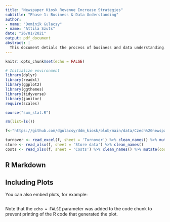 ---
title: "Newspaper Kiosk Revenue Increase Strategies"
subtitle: "Phase 1: Business & Data Understanding"
author:
- name: "Dominik Gulacsy"
- name: "Attila Szuts"
date: "26/01/2021"
output: pdf_document
abstract: |
  This document detials the process of business and data understanding. It points out data cleaning issues, showcases descriptive and exploratory data analysis, variable transformations and formulates insights gained from them.
---

```{r setup, include=FALSE}
knitr::opts_chunk$set(echo = FALSE)
```

```{r, results='hide', message=FALSE, warning=FALSE}
# Initialize environment
library(dplyr)
library(readxl)
library(ggplot2)
library(ggthemes)
library(tidyverse)
library(janitor)
require(scales)

source("sum_stat.R")

rm(list=ls())

f<-"https://github.com/dgulacsy/ddm_kiosk/blob/main/data/Czech%20newspaperkiosk%20case%20dataset%2020210104_v1.0.xlsx?raw=true"
```

```{r}
turnover <- read_excel(f, sheet = 'Turnover') %>% clean_names() %>% mutate(store_name = as.factor(store_name))
store <- read_xlsx(f, sheet = 'Store data') %>% clean_names() 
costs <- read_xlsx(f, sheet = 'Costs') %>% clean_names() %>% mutate(costs = -costs)
```

## R Markdown



## Including Plots

You can also embed plots, for example:

```{r}

```

Note that the `echo = FALSE` parameter was added to the code chunk to prevent printing of the R code that generated the plot.
